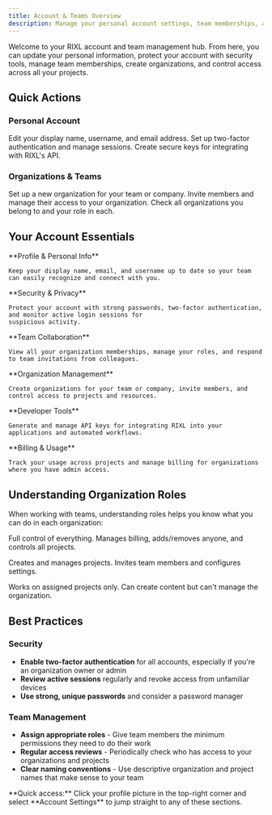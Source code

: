 ```yaml
---
title: Account & Teams Overview
description: Manage your personal account settings, team memberships, and organization preferences all in one place.
---
```




Welcome to your RIXL account and team management hub. From here, you can update your personal information, protect your account with security tools, manage team memberships, create organizations, and control access across all your projects.

## Quick Actions

### Personal Account
<Columns cols={3}>
  <Card
    title="Update Profile"
    href="/platform/account-teams/general-settings"
    icon="settings"
  >
    Edit your display name, username, and email address.
  </Card>
  <Card
    title="Secure Account"
    href="/platform/account-teams/security"
    icon="shield"
  >
    Set up two-factor authentication and manage sessions.
  </Card>
  <Card
    title="Generate API Key"
    href="/platform/api-documentation/create-key"
    icon="key"
  >
    Create secure keys for integrating with RIXL's API.
  </Card>
</Columns>

### Organizations & Teams
<Columns cols={3}>
  <Card
    title="Create Organization"
    href="/platform/account-teams/create-organization"
    icon="building"
  >
    Set up a new organization for your team or company.
  </Card>
  <Card
    title="Team Management"
    href="/platform/account-teams/team-management"
    icon="users"
  >
    Invite members and manage their access to your organization.
  </Card>
  <Card
    title="View Memberships"
    href="/platform/account-teams/membership"
    icon="user-check"
  >
    Check all organizations you belong to and your role in each.
  </Card>
</Columns>

## Your Account Essentials

<Steps>
  <Step>
    **Profile & Personal Info**

    Keep your display name, email, and username up to date so your team can easily recognize and connect with you.
  </Step>

  <Step>
    **Security & Privacy**

    Protect your account with strong passwords, two-factor authentication, and monitor active login sessions for
    suspicious activity.
  </Step>

  <Step>
    **Team Collaboration**

    View all your organization memberships, manage your roles, and respond to team invitations from colleagues.
  </Step>

  <Step>
    **Organization Management**

    Create organizations for your team or company, invite members, and control access to projects and resources.
  </Step>

  <Step>
    **Developer Tools**

    Generate and manage API keys for integrating RIXL into your applications and automated workflows.
  </Step>

  <Step>
    **Billing & Usage**

    Track your usage across projects and manage billing for organizations where you have admin access.
  </Step>
</Steps>

## Understanding Organization Roles

When working with teams, understanding roles helps you know what you can do in each organization:

<Columns cols={3}>
  <Card title="Owner" icon="crown">Full control of everything. Manages billing, adds/removes anyone, and controls all
    projects.</Card>

  <Card title="Admin" icon="shield">Creates and manages projects. Invites team members and configures settings.</Card>

  <Card title="Member" icon="user">Works on assigned projects only. Can create content but can't manage the
    organization.</Card>
</Columns>

## Best Practices

### Security
- **Enable two-factor authentication** for all accounts, especially if you're an organization owner or admin
- **Review active sessions** regularly and revoke access from unfamiliar devices
- **Use strong, unique passwords** and consider a password manager

### Team Management
- **Assign appropriate roles** - Give team members the minimum permissions they need to do their work
- **Regular access reviews** - Periodically check who has access to your organizations and projects
- **Clear naming conventions** - Use descriptive organization and project names that make sense to your team

<Callout type="tip">
  **Quick access:** Click your profile picture in the top-right corner and select **Account Settings** to jump straight
  to any of these sections.
</Callout>
